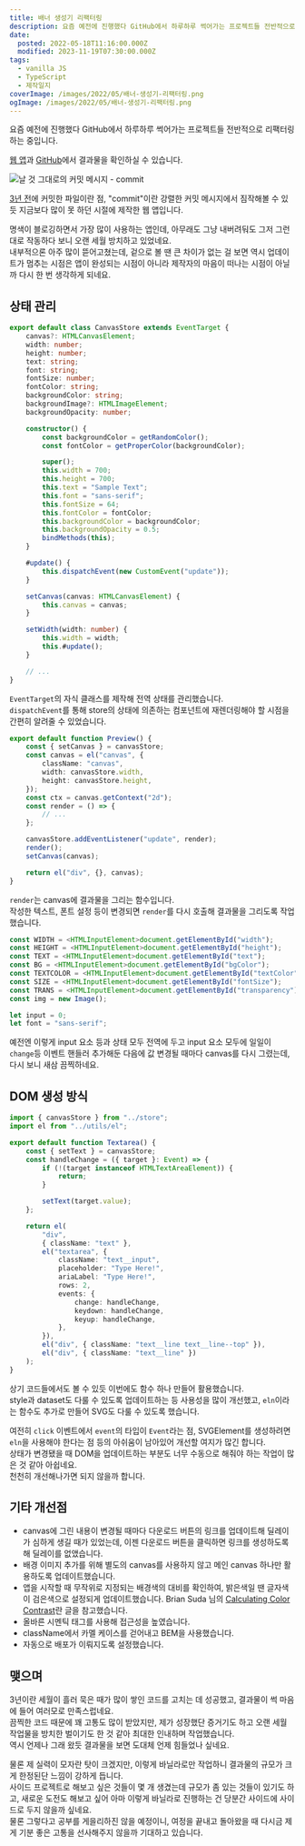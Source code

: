 ```yaml
---
title: 배너 생성기 리팩터링
description: 요즘 예전에 진행했다 GitHub에서 하루하루 썩어가는 프로젝트들 전반적으로 리팩터링 하는 중입니다. 웹 앱과 GitHub에서 결과물을 확인하실 수 있습니다. 3년 전에 커밋한 파일이란 점, &quot;commit&quot;이란 강렬한 커밋 메시지에서 짐작해볼 수 있듯 지금보다 많이 못 하던 시절에 제작한 웹 앱입니다. 명색이 블로깅하면서 가장 많이 사용하는 앱인데, 아무래도 그냥 내버려둬도 그저 그런대로 작동하다 보니 오랜 세월 방치하고 있었네요.내부적으론
date:
  posted: 2022-05-18T11:16:00.000Z
  modified: 2023-11-19T07:30:00.000Z
tags:
  - vanilla JS
  - TypeScript
  - 제작일지
coverImage: /images/2022/05/배너-생성기-리팩터링.png
ogImage: /images/2022/05/배너-생성기-리팩터링.png
---
```


요즘 예전에 진행했다 GitHub에서 하루하루 썩어가는 프로젝트들 전반적으로 리팩터링 하는 중입니다.

[웹 앱](/banner-maker/)과 [GitHub](https://github.com/marshallku/banner-maker/)에서 결과물을 확인하실 수 있습니다.

![날 것 그대로의 커밋 메시지 - commit](/images/2022/05/커밋-메시지.png)

[3년 전](https://github.com/marshallku/banner-maker/tree/eddb0a9c4846263c504497c0c21ead4731c399cf)에 커밋한 파일이란 점, "commit"이란 강렬한 커밋 메시지에서 짐작해볼 수 있듯 지금보다 많이 못 하던 시절에 제작한 웹 앱입니다.

명색이 블로깅하면서 가장 많이 사용하는 앱인데, 아무래도 그냥 내버려둬도 그저 그런대로 작동하다 보니 오랜 세월 방치하고 있었네요.  
내부적으론 아주 많이 뜯어고쳤는데, 겉으로 볼 땐 큰 차이가 없는 걸 보면 역시 업데이트가 멈추는 시점은 앱이 완성되는 시점이 아니라 제작자의 마음이 떠나는 시점이 아닐까 다시 한 번 생각하게 되네요.

## 상태 관리

```ts
export default class CanvasStore extends EventTarget {
    canvas?: HTMLCanvasElement;
    width: number;
    height: number;
    text: string;
    font: string;
    fontSize: number;
    fontColor: string;
    backgroundColor: string;
    backgroundImage?: HTMLImageElement;
    backgroundOpacity: number;

    constructor() {
        const backgroundColor = getRandomColor();
        const fontColor = getProperColor(backgroundColor);

        super();
        this.width = 700;
        this.height = 700;
        this.text = "Sample Text";
        this.font = "sans-serif";
        this.fontSize = 64;
        this.fontColor = fontColor;
        this.backgroundColor = backgroundColor;
        this.backgroundOpacity = 0.5;
        bindMethods(this);
    }

    #update() {
        this.dispatchEvent(new CustomEvent("update"));
    }

    setCanvas(canvas: HTMLCanvasElement) {
        this.canvas = canvas;
    }

    setWidth(width: number) {
        this.width = width;
        this.#update();
    }

    // ...
}
```

`EventTarget`의 자식 클래스를 제작해 전역 상태를 관리했습니다.  
`dispatchEvent`를 통해 store의 상태에 의존하는 컴포넌트에 재렌더링해야 할 시점을 간편히 알려줄 수 있었습니다.

```ts
export default function Preview() {
    const { setCanvas } = canvasStore;
    const canvas = el("canvas", {
        className: "canvas",
        width: canvasStore.width,
        height: canvasStore.height,
    });
    const ctx = canvas.getContext("2d");
    const render = () => {
        // ...
    };

    canvasStore.addEventListener("update", render);
    render();
    setCanvas(canvas);

    return el("div", {}, canvas);
}
```

`render`는 canvas에 결과물을 그리는 함수입니다.  
작성한 텍스트, 폰트 설정 등이 변경되면 `render`를 다시 호출해 결과물을 그리도록 작업했습니다.

```ts
const WIDTH = <HTMLInputElement>document.getElementById("width");
const HEIGHT = <HTMLInputElement>document.getElementById("height");
const TEXT = <HTMLInputElement>document.getElementById("text");
const BG = <HTMLInputElement>document.getElementById("bgColor");
const TEXTCOLOR = <HTMLInputElement>document.getElementById("textColor");
const SIZE = <HTMLInputElement>document.getElementById("fontSize");
const TRANS = <HTMLInputElement>document.getElementById("transparency");
const img = new Image();

let input = 0;
let font = "sans-serif";
```

예전엔 이렇게 input 요소 등과 상태 모두 전역에 두고 input 요소 모두에 일일이 `change`등 이벤트 핸들러 추가해둔 다음에 값 변경될 때마다 canvas를 다시 그렸는데, 다시 보니 새삼 끔찍하네요.

## DOM 생성 방식

```ts
import { canvasStore } from "../store";
import el from "../utils/el";

export default function Textarea() {
    const { setText } = canvasStore;
    const handleChange = ({ target }: Event) => {
        if (!(target instanceof HTMLTextAreaElement)) {
            return;
        }

        setText(target.value);
    };

    return el(
        "div",
        { className: "text" },
        el("textarea", {
            className: "text__input",
            placeholder: "Type Here!",
            ariaLabel: "Type Here!",
            rows: 2,
            events: {
                change: handleChange,
                keydown: handleChange,
                keyup: handleChange,
            },
        }),
        el("div", { className: "text__line text__line--top" }),
        el("div", { className: "text__line" })
    );
}
```

상기 코드들에서도 볼 수 있듯 이번에도 함수 하나 만들어 활용했습니다.  
style과 dataset도 다룰 수 있도록 업데이트하는 등 사용성을 많이 개선했고, `eln`이라는 함수도 추가로 만들어 SVG도 다룰 수 있도록 했습니다.

여전히 `click` 이벤트에서 `event`의 타입이 `Event`라는 점, SVGElement를 생성하려면 `eln`을 사용해야 한다는 점 등의 아쉬움이 남아있어 개선할 여지가 많긴 합니다.  
상태가 변경됐을 때 DOM을 업데이트하는 부분도 너무 수동으로 해줘야 하는 작업이 많은 것 같아 아쉽네요.  
천천히 개선해나가면 되지 않을까 합니다.

## 기타 개선점

* canvas에 그린 내용이 변경될 때마다 다운로드 버튼의 링크를 업데이트해 딜레이가 심하게 생길 때가 있었는데, 이젠 다운로드 버튼을 클릭하면 링크를 생성하도록 해 딜레이를 없앴습니다.
* 배경 이미지 추가를 위해 별도의 canvas를 사용하지 않고 메인 canvas 하나만 활용하도록 업데이트했습니다.
* 앱을 시작할 때 무작위로 지정되는 배경색의 대비를 확인하여, 밝은색일 땐 글자색이 검은색으로 설정되게 업데이트했습니다. Brian Suda 님의 [Calculating Color Contrast](https://24ways.org/2010/calculating-color-contrast)란 글을 참고했습니다.
* 올바른 시멘틱 태그를 사용해 접근성을 높였습니다.
* className에서 카멜 케이스를 걷어내고 BEM을 사용했습니다.
* 자동으로 배포가 이뤄지도록 설정했습니다.

## 맺으며

3년이란 세월이 흘러 묵은 때가 많이 쌓인 코드를 고치는 데 성공했고, 결과물이 썩 마음에 들어 여러모로 만족스럽네요.  
끔찍한 코드 때문에 꽤 고통도 많이 받았지만, 제가 성장했단 증거기도 하고 오랜 세월 작업물을 방치한 벌이기도 한 것 같아 최대한 인내하며 작업했습니다.  
역시 언제나 그래 왔듯 결과물을 보면 도대체 언제 힘들었나 싶네요.

물론 제 실력이 모자란 탓이 크겠지만, 이렇게 바닐라로만 작업하니 결과물의 규모가 크게 한정된단 느낌이 강하게 듭니다.  
사이드 프로젝트로 해보고 싶은 것들이 몇 개 생겼는데 규모가 좀 있는 것들이 있기도 하고, 새로운 도전도 해보고 싶어 아마 이렇게 바닐라로 진행하는 건 당분간 사이드에 사이드로 두지 않을까 싶네요.  
물론 그렇다고 공부를 게을리하진 않을 예정이니, 여정을 끝내고 돌아왔을 때 다시금 제게 기분 좋은 고통을 선사해주지 않을까 기대하고 있습니다.